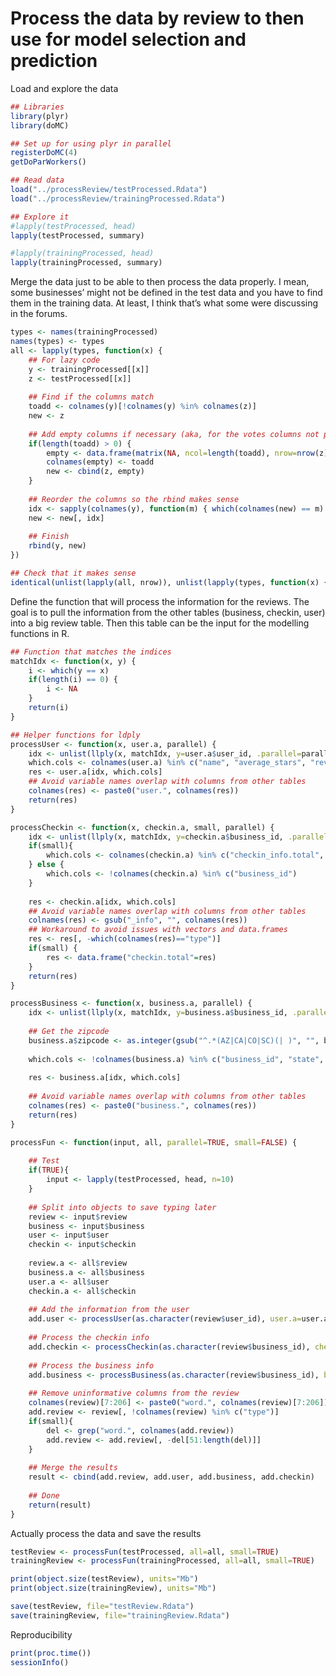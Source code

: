 Process the data by review to then use for model selection and prediction
========================

Load and explore the data
```r
## Libraries
library(plyr)
library(doMC)

## Set up for using plyr in parallel
registerDoMC(4)
getDoParWorkers()

## Read data
load("../processReview/testProcessed.Rdata")
load("../processReview/trainingProcessed.Rdata")

## Explore it
#lapply(testProcessed, head)
lapply(testProcessed, summary)

#lapply(trainingProcessed, head)
lapply(trainingProcessed, summary)
```

Merge the data just to be able to then process the data properly. I mean, some businesses' might not be defined in the test data and you have to find them in the training data. At least, I think that's what some were discussing in the forums.

```r
types <- names(trainingProcessed)
names(types) <- types
all <- lapply(types, function(x) {
	## For lazy code
	y <- trainingProcessed[[x]]
	z <- testProcessed[[x]]
	
	## Find if the columns match
	toadd <- colnames(y)[!colnames(y) %in% colnames(z)]
	new <- z
	
	## Add empty columns if necessary (aka, for the votes columns not present in the test data)
	if(length(toadd) > 0) {
		empty <- data.frame(matrix(NA, ncol=length(toadd), nrow=nrow(z)))
		colnames(empty) <- toadd
		new <- cbind(z, empty)
	}
	
	## Reorder the columns so the rbind makes sense
	idx <- sapply(colnames(y), function(m) { which(colnames(new) == m) })
	new <- new[, idx]
	
	## Finish
	rbind(y, new)
})

## Check that it makes sense
identical(unlist(lapply(all, nrow)), unlist(lapply(types, function(x) { nrow(testProcessed[[x]]) + nrow(trainingProcessed[[x]])})))
```

Define the function that will process the information for the reviews. The goal is to pull the information from the other tables (business, checkin, user) into a big review table. Then this table can be the input for the modelling functions in R.

```r
## Function that matches the indices
matchIdx <- function(x, y) {
	i <- which(y == x)
	if(length(i) == 0) {
		i <- NA
	}
	return(i)
}

## Helper functions for ldply
processUser <- function(x, user.a, parallel) {
	idx <- unlist(llply(x, matchIdx, y=user.a$user_id, .parallel=parallel))
	which.cols <- colnames(user.a) %in% c("name", "average_stars", "review_count")
	res <- user.a[idx, which.cols]	
	## Avoid variable names overlap with columns from other tables
	colnames(res) <- paste0("user.", colnames(res))
	return(res)
}

processCheckin <- function(x, checkin.a, small, parallel) {
	idx <- unlist(llply(x, matchIdx, y=checkin.a$business_id, .parallel=parallel))
	if(small){
		which.cols <- colnames(checkin.a) %in% c("checkin_info.total", "type")
	} else {
		which.cols <- !colnames(checkin.a) %in% c("business_id")
	}	
	
	res <- checkin.a[idx, which.cols]	
	## Avoid variable names overlap with columns from other tables
	colnames(res) <- gsub("_info", "", colnames(res))
	## Workaround to avoid issues with vectors and data.frames
	res <- res[, -which(colnames(res)=="type")]
	if(small) {
		res <- data.frame("checkin.total"=res)
	}
	return(res)
}

processBusiness <- function(x, business.a, parallel) {
	idx <- unlist(llply(x, matchIdx, y=business.a$business_id, .parallel=parallel))
	
	## Get the zipcode
	business.a$zipcode <- as.integer(gsub("^.*(AZ|CA|CO|SC)(| )", "", business.a$full_address))
	
	which.cols <- !colnames(business.a) %in% c("business_id", "state", "type", "full_address", "neighborhoods", "name")
	
	res <- business.a[idx, which.cols]
	
	## Avoid variable names overlap with columns from other tables
	colnames(res) <- paste0("business.", colnames(res))
	return(res)
}

processFun <- function(input, all, parallel=TRUE, small=FALSE) {
	
	## Test
	if(TRUE){
		input <- lapply(testProcessed, head, n=10)
	}
	
	## Split into objects to save typing later
	review <- input$review
	business <- input$business
	user <- input$user
	checkin <- input$checkin
	
	review.a <- all$review
	business.a <- all$business
	user.a <- all$user
	checkin.a <- all$checkin
	
	## Add the information from the user
	add.user <- processUser(as.character(review$user_id), user.a=user.a, parallel=parallel)
	
	## Process the checkin info
	add.checkin <- processCheckin(as.character(review$business_id), checkin.a=checkin.a, small=small, parallel=parallel)
	
	## Process the business info
	add.business <- processBusiness(as.character(review$business_id), business.a=business.a, parallel=parallel)
	
	## Remove uninformative columns from the review
	colnames(review)[7:206] <- paste0("word.", colnames(review)[7:206])
	add.review <- review[, !colnames(review) %in% c("type")]
	if(small){
		del <- grep("word.", colnames(add.review))
		add.review <- add.review[, -del[51:length(del)]]
	}
	
	## Merge the results
	result <- cbind(add.review, add.user, add.business, add.checkin)
	
	## Done
	return(result)
}
```

Actually process the data and save the results
```r
testReview <- processFun(testProcessed, all=all, small=TRUE)
trainingReview <- processFun(trainingProcessed, all=all, small=TRUE)

print(object.size(testReview), units="Mb")
print(object.size(trainingReview), units="Mb")

save(testReview, file="testReview.Rdata")
save(trainingReview, file="trainingReview.Rdata")
```


Reproducibility
```r
print(proc.time())
sessionInfo()
```
